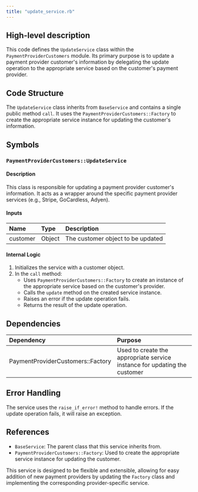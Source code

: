 ```yaml
---
title: "update_service.rb"
---
```


## High-level description
This code defines the `UpdateService` class within the `PaymentProviderCustomers` module. Its primary purpose is to update a payment provider customer's information by delegating the update operation to the appropriate service based on the customer's payment provider.

## Code Structure
The `UpdateService` class inherits from `BaseService` and contains a single public method `call`. It uses the `PaymentProviderCustomers::Factory` to create the appropriate service instance for updating the customer's information.

## Symbols

### `PaymentProviderCustomers::UpdateService`
#### Description
This class is responsible for updating a payment provider customer's information. It acts as a wrapper around the specific payment provider services (e.g., Stripe, GoCardless, Adyen).

#### Inputs
| Name | Type | Description |
|:-----|:-----|:------------|
| customer | Object | The customer object to be updated |

#### Internal Logic
1. Initializes the service with a customer object.
2. In the `call` method:
   - Uses `PaymentProviderCustomers::Factory` to create an instance of the appropriate service based on the customer's provider.
   - Calls the `update` method on the created service instance.
   - Raises an error if the update operation fails.
   - Returns the result of the update operation.

## Dependencies
| Dependency | Purpose |
|:-----------|:--------|
| PaymentProviderCustomers::Factory | Used to create the appropriate service instance for updating the customer |

## Error Handling
The service uses the `raise_if_error!` method to handle errors. If the update operation fails, it will raise an exception.

## References
- `BaseService`: The parent class that this service inherits from.
- `PaymentProviderCustomers::Factory`: Used to create the appropriate service instance for updating the customer.

This service is designed to be flexible and extensible, allowing for easy addition of new payment providers by updating the `Factory` class and implementing the corresponding provider-specific service.